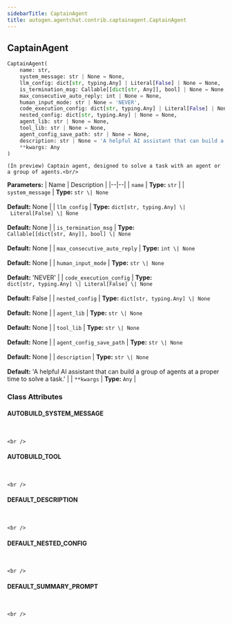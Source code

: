```yaml
---
sidebarTitle: CaptainAgent
title: autogen.agentchat.contrib.captainagent.CaptainAgent
---
```

<h2 id="autogen.agentchat.contrib.captainagent.CaptainAgent" class="doc doc-heading">
    <code class="doc-symbol doc-symbol-heading doc-symbol-class"></code>
    <span class="doc doc-object-name doc-class-name">CaptainAgent</span>
</h2>

```python
CaptainAgent(
    name: str,
    system_message: str | None = None,
    llm_config: dict[str, typing.Any] | Literal[False] | None = None,
    is_termination_msg: Callable[[dict[str, Any]], bool] | None = None,
    max_consecutive_auto_reply: int | None = None,
    human_input_mode: str | None = 'NEVER',
    code_execution_config: dict[str, typing.Any] | Literal[False] | None = False,
    nested_config: dict[str, typing.Any] | None = None,
    agent_lib: str | None = None,
    tool_lib: str | None = None,
    agent_config_save_path: str | None = None,
    description: str | None = 'A helpful AI assistant that can build a group of agents at a proper time to solve a task.',
    **kwargs: Any
)
```

    (In preview) Captain agent, designed to solve a task with an agent or a group of agents.<br/>

<b>Parameters:</b>
| Name | Description |
|--|--|
| `name` | **Type:** `str` |
| `system_message` | **Type:** `str \| None`<br/><br/>**Default:** None |
| `llm_config` | **Type:** `dict[str, typing.Any] \| Literal[False] \| None`<br/><br/>**Default:** None |
| `is_termination_msg` | **Type:** `Callable[[dict[str, Any]], bool] \| None`<br/><br/>**Default:** None |
| `max_consecutive_auto_reply` | **Type:** `int \| None`<br/><br/>**Default:** None |
| `human_input_mode` | **Type:** `str \| None`<br/><br/>**Default:** 'NEVER' |
| `code_execution_config` | **Type:** `dict[str, typing.Any] \| Literal[False] \| None`<br/><br/>**Default:** False |
| `nested_config` | **Type:** `dict[str, typing.Any] \| None`<br/><br/>**Default:** None |
| `agent_lib` | **Type:** `str \| None`<br/><br/>**Default:** None |
| `tool_lib` | **Type:** `str \| None`<br/><br/>**Default:** None |
| `agent_config_save_path` | **Type:** `str \| None`<br/><br/>**Default:** None |
| `description` | **Type:** `str \| None`<br/><br/>**Default:** 'A helpful AI assistant that can build a group of agents at a proper time to solve a task.' |
| `**kwargs` | **Type:** `Any` |

### Class Attributes

<code class="doc-symbol doc-symbol-heading doc-symbol-attribute"></code>
#### AUTOBUILD_SYSTEM_MESSAGE
<br />

    <br />

<code class="doc-symbol doc-symbol-heading doc-symbol-attribute"></code>
#### AUTOBUILD_TOOL
<br />

    <br />

<code class="doc-symbol doc-symbol-heading doc-symbol-attribute"></code>
#### DEFAULT_DESCRIPTION
<br />

    <br />

<code class="doc-symbol doc-symbol-heading doc-symbol-attribute"></code>
#### DEFAULT_NESTED_CONFIG
<br />

    <br />

<code class="doc-symbol doc-symbol-heading doc-symbol-attribute"></code>
#### DEFAULT_SUMMARY_PROMPT
<br />

    <br />